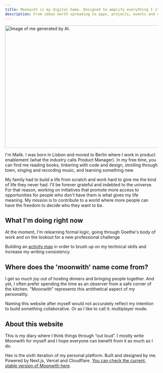 ```yaml
---
title: Moonwith is my digital home. Designed to amplify everything I stand for.
description: From ideas worth spreading to apps, projects, events and communities that foster connection, enable education and create more access to opportunities.
---
```


<Image src="/malik_ai.png" width="718" height="404" alt="Image of me generated by AI." />

I'm Malik. I was born in Lisbon and moved to Berlin where I work in product enablement (what the industry calls Product Manager). In my free time, you can find me reading books, tinkering with code and design, strolling through town, singing and recording music, and learning something new.

My family had to build a life from scratch and work hard to give me the kind of life they never had. I'll be forever grateful and indebted to the universe. For that reason, working on initiatives that promote more access to opportunities for people who don't have them is what gives my life meaning. My mission is to contribute to a world where more people can have the freedom to decide who they want to be.

## What I'm doing right now
At the moment, I'm relearning formal logic, going through Goethe's body of work and on the lookout for a new professional challenge

Building an [activity map](/dashboard) in order to brush up on my technical skills and increase my writing consistency.

## Where does the 'moonwith' name come from?
I get so much joy out of hosting dinners and bringing people together. And yet, I often prefer spending the time as an observer from a safe corner of the kitchen. "Moonwith" represents this antithetical aspect of my personality.

Naming this website after myself would not accurately reflect my intention to build something collaborative. Or as I like to call it: multiplayer mode.

## About this website
This is my diary where I think things through “out loud”. I mostly write Moonwith for myself and I hope everyone can benefit from it as much as I do.

Hex is the sixth iteration of my personal platform. Built and designed by me. Powered by Next.js, Vercel and Cloudflare. [You can check the current, stable version of Moonwith here](https://moonwith.com/).
